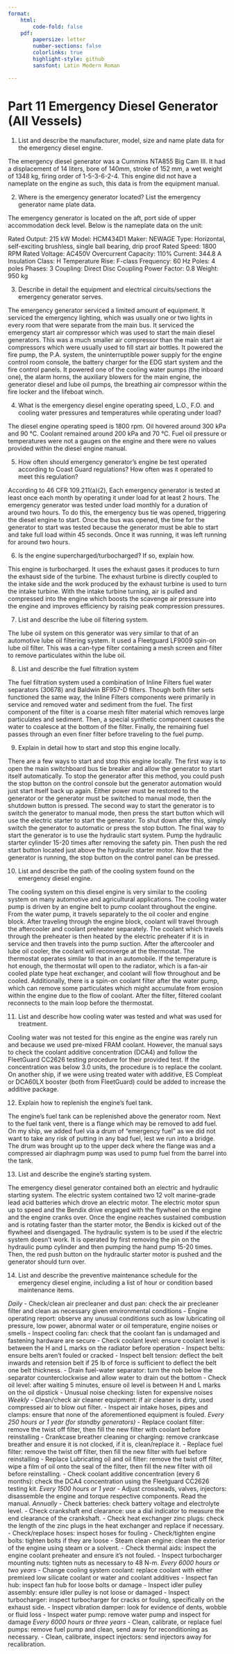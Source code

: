 ```yaml
---
format:
    html: 
        code-fold: false
    pdf:
        papersize: letter
        number-sections: false
        colorlinks: true
        highlight-style: github
        sansfont: Latin Modern Roman

---
```


# Part 11 Emergency Diesel Generator (All Vessels) {.unnumbered}

1.	List and describe the manufacturer, model, size and name plate data for the emergency diesel engine.

The emergency diesel generator was a Cummins NTA855 Big Cam III. It had a displacement of 14 liters, bore of 140mm, stroke of 152 mm, a wet weight of 1348 kg, firing order of 1-5-3-6-2-4. This engine did not have a nameplate on the engine as such, this data is from the equipment manual.

2.	Where is the emergency generator located? List the emergency generator name plate data.

The emergency generator is located on the aft, port side of upper accommodation deck level. Below is the nameplate data on the unit:

Rated Output: 215 kW
Model: HCM434D1
Maker: NEWAGE
Type: Horizontal, self-exciting brushless, single ball bearing, drip proof
Rated Speed: 1800 RPM
Rated Voltage: AC450V
Overcurrent Capacity: 110%
Current: 344.8 A
Insulation Class: H
Temperature Rise: F-class
Frequency: 60 Hz
Poles: 4 poles
Phases: 3 \phi
Coupling: Direct Disc Coupling
Power Factor: 0.8
Weight: 950 kg

3.	Describe in detail the equipment and electrical circuits/sections the emergency generator serves.

The emergency generator serviced a limited amount of equipment. It serviced the emergency lighting, which was usually one or two lights in every room that were separate from the main bus. It serviced the emergency start air compressor which was used to start the main diesel generators. This was a much smaller air compressor than the main start air compressors which were usually used to fill start air bottles. It powered the fire pump, the P.A. system, the uninterruptible power supply for the engine control room console, the battery charger for the EDG start system and the fire control panels. It powered one of the cooling water pumps (the inboard one), the alarm horns, the auxiliary blowers for the main engine, the generator diesel and lube oil pumps, the breathing air compressor within the fire locker and the lifeboat winch.

4.	What is the emergency diesel engine operating speed, L.O., F.O. and cooling water pressures and temperatures while operating under load?

The diesel engine operating speed is 1800 rpm. Oil hovered around 300 kPa and 90 °C. Coolant remained around 200 kPa and 70 °C. Fuel oil pressure or temperatures were not a gauges on the engine and there were no values provided within the diesel engine manual.

5.	How often should emergency generator's engine be test operated according to Coast Guard regulations? How often was it operated to meet this regulation?

According to 46 CFR 109.211(a)(2), Each emergency generator is tested at least once each month by operating it under load for at least 2 hours. The emergency generator was tested under load monthly for a duration of around two hours. To do this, the emergency bus tie was opened, triggering the diesel engine to start. Once the bus was opened, the time for the generator to start was tested because the generator must be able to start and take full load within 45 seconds. Once it was running, it was left running for around two hours.

6.	Is the engine supercharged/turbocharged? If so, explain how.

This engine is turbocharged. It uses the exhaust gases it produces to turn the exhaust side of the turbine. The exhaust turbine is directly coupled to the intake side and the work produced by the exhaust turbine is used to turn the intake turbine. With the intake turbine turning, air is pulled and compressed into the engine which boosts the scavenge air pressure into the engine and improves efficiency by raising peak compression pressures.

7.	List and describe the lube oil filtering system.

The lube oil system on this generator was very similar to that of an automotive lube oil filtering system. It used a Fleetguard LF9009 spin-on lube oil filter. This was a can-type filter containing a mesh screen and filter to remove particulates within the lube oil.

8.	List and describe the fuel filtration system

The fuel filtration system used a combination of Inline Filters fuel water separators (30678) and Baldwin BF957-D filters. Though both filter sets functioned the same way, the Inline Filters components were primarily in service and removed water and sediment from the fuel. The first component of the filter is a coarse mesh filter material which removes large particulates and sediment. Then, a special synthetic component causes the water to coalesce at the bottom of the filter. Finally, the remaining fuel passes through an even finer filter before traveling to the fuel pump.

9.	Explain in detail how to start and stop this engine locally.

There are a few ways to start and stop this engine locally. The first way is to open the main switchboard bus tie breaker and allow the generator to start itself automatically. To stop the generator after this method, you could push the stop button on the control console but the generator automation would just start itself back up again. Either power must be restored to the generator or the generator must be switched to manual mode, then the shutdown button is pressed. The second way to start the generator is to switch the generator to manual mode, then press the start button which will use the electric starter to start the generator. To shut down after this, simply switch the generator to automatic or press the stop button. The final way to start the generator is to use the hydraulic start system. Pump the hydraulic starter cylinder 15-20 times after removing the safety pin. Then push the red start button located just above the hydraulic starter motor. Now that the generator is running, the stop button on the control panel can be pressed.

10.	List and describe the path of the cooling system found on the emergency diesel engine.

The cooling system on this diesel engine is very similar to the cooling system on many automotive and agricultural applications. The cooling water pump is driven by an engine belt to pump coolant throughout the engine. From the water pump, it travels separately to the oil cooler and engine block. After traveling through the engine block, coolant will travel through the aftercooler and coolant preheater separately. The coolant which travels through the preheater is then heated by the electric preheater if it is in service and then travels into the pump suction. After the aftercooler and lube oil cooler, the coolant will reconverge at the thermostat. The thermostat operates similar to that in an automobile. If the temperature is hot enough, the thermostat will open to the radiator, which is a fan-air cooled plate type heat exchanger, and coolant will flow throughout and be cooled. Additionally, there is a spin-on coolant filter after the water pump, which can remove some particulates which might accumulate from erosion within the engine due to the flow of coolant. After the filter, filtered coolant reconnects to the main loop before the thermostat.

11.	List and describe how cooling water was tested and what was used for treatment.

Cooling water was not tested for this engine as the engine was rarely run and because we used pre-mixed FRAM coolant. However, the manual says to check the coolant additive concentration (DCA4) and follow the FleetGuard CC2626 testing procedure for their provided test. If the concentration was below 3.0 units, the procedure is to replace the coolant. On another ship, if we were using treated water with additive, ES Compleat or DCA60LX booster (both from FleetGuard) could be added to increase the additive package.

12.	Explain how to replenish the engine's fuel tank.

The engine's fuel tank can be replenished above the generator room. Next to the fuel tank vent, there is a flange which may be removed to add fuel. On my ship, we added fuel via a drum of "emergency fuel" as we did not want to take any risk of putting in any bad fuel, lest we run into a bridge. The drum was brought up to the upper deck where the flange was and a compressed air diaphragm pump was used to pump fuel from the barrel into the tank.

13.	List and describe the engine's starting system.

The emergency diesel generator contained both an electric and hydraulic starting system. The electric system contained two 12 volt marine-grade lead acid batteries which drove an electric motor. The electric motor spun up to speed and the Bendix drive engaged with the flywheel on the engine and the engine cranks over. Once the engine reaches sustained combustion and is rotating faster than the starter motor, the Bendix is kicked out of the flywheel and disengaged. The hydraulic system is to be used if the electric system doesn't work. It is operated by first removing the pin on the hydraulic pump cylinder and then pumping the hand pump 15-20 times. Then, the red push button on the hydraulic starter motor is pushed and the generator should turn over.

14.	List and describe the preventive maintenance schedule for the emergency diesel engine, including a list of hour or condition based maintenance items.

*Daily*
- Check/clean air precleaner and dust pan: check the air precleaner filter and clean as necessary given environmental conditions
- Engine operating report: observe any unusual conditions such as low lubricating oil pressure, low power, abnormal water or oil temperature, engine noises or smells
- Inspect cooling fan: check that the coolant fan is undamaged and fastening hardware are secure
- Check coolant level: ensure coolant level is between the H and L marks on the radiator before operation
- Inspect belts: ensure belts aren't fouled or cracked
- Inspect belt tension: deflect the belt inwards and retension belt if 25 lb of force is sufficient to deflect the belt one belt thickness.
- Drain fuel-water separator: turn the nob below the separator counterclockwise and allow water to drain out the bottom
- Check oil level: after waiting 5 minutes, ensure oil level is between H and L marks on the oil dipstick
- Unusual noise checking: listen for expensive noises
*Weekly*
- Clean/check air cleaner equipment: if air cleaner is dirty, used compressed air to blow out filter.
- Inspect air intake hoses, pipes and clamps: ensure that none of the aforementioned equipment is fouled.
*Every 250 hours or 1 year (for standby generators)*
- Replace coolant filter: remove the twist off filter, then fill the new filter with coolant before reinstalling
- Crankcase breather cleaning or charging: remove crankcase breather and ensure it is not clocked, if it is, clean/replace it.
- Replace fuel filter: remove the twist off filter, then fill the new filter with fuel before reinstalling
- Replace Lubricating oil and oil filter: remove the twist off filter, wipe a film of oil onto the seal of the filter, then fill the new filter with oil before reinstalling.
- Check coolant additive concentration (every 6 months): check the DCA4 concentration using the Fleetguard CC2626 testing kit.
*Every 1500 hours or 1 year*
- Adjust crossheads, valves, injectors: disassemble the engine and torque respective components. Read the manual.
*Annually*
- Check batteries: check battery voltage and electrolyte level. 
- Check crankshaft end clearance: use a dial indicator to measure the end clearance of the crankshaft.
- Check heat exchanger zinc plugs: check the length of the zinc plugs in the heat exchanger and replace if necessary.
- Check/replace hoses: inspect hoses for fouling
- Check/tighten engine bolts: tighten bolts if they are loose
- Steam clean engine: clean the exterior of the engine using steam or a solvent.
- Check thermal aids: inspect the engine coolant preheater and ensure it's not fouled.
- Inspect turbocharger mounting nuts: tighten nuts as necessary to 48 N-m.
*Every 6000 hours or two years*
- Change cooling system coolant: replace coolant with either premixed low silicate coolant or water and coolant additives
- Inspect fan hub: inspect fan hub for loose bolts or damage
- Inspect idler pulley assembly: ensure idler pulley is not loose or damaged
- Inspect turbocharger: inspect turbocharger for cracks or fouling, specifically on the exhaust side.
- Inspect vibration damper: look for evidence of dents, wobble or fluid loss
- Inspect water pump: remove water pump and inspect for damage
*Every 6000 hours or three years*
- Clean, calibrate, or replace fuel pumps: remove fuel pump and clean, send away for reconditioning as necessary.
- Clean, calibrate, inspect injectors: send injectors away for recalibration.
